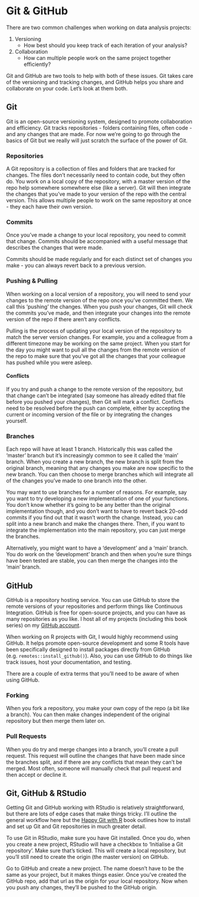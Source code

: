 # Git & GitHub

There are two common challenges when working on data analysis projects:

1. Versioning
    + How best should you keep track of each iteration of your analysis?
2. Collaboration
    + How can multiple people work on the same project together efficiently?
    
Git and GitHub are two tools to help with both of these issues. Git takes care of the versioning and tracking changes, and GitHub helps you share and collaborate on your code. Let's look at them both.

## Git

Git is an open-source versioning system, designed to promote collaboration and efficiency. Git tracks repositories - folders containing files, often code - and any changes that are made. For now we're going to go through the basics of Git but we really will just scratch the surface of the power of Git.

### Repositories

A Git repository is a collection of files and folders that are tracked for changes. The files don't necessarily need to contain code, but they often do. You work on a local copy of the repository, with a master version of the repo help somewhere somewhere else (like a server). Git will then integrate the changes that you've made to your version of the repo with the central version. This allows multiple people to work on the same repository at once - they each have their own version.

### Commits

Once you've made a change to your local repository, you need to commit that change. Commits should be accompanied with a useful message that describes the changes that were made.

Commits should be made regularly and for each distinct set of changes you make - you can always revert back to a previous version.

### Pushing & Pulling

When working on a local version of a repository, you will need to send your changes to the remote version of the repo once you've committed them. We call this 'pushing' the changes. When you push your changes, Git will check the commits you've made, and then integrate your changes into the remote version of the repo if there aren't any conflicts.

Pulling is the process of updating your local version of the repository to match the server version changes. For example, you and a colleague from a different timezone may be working on the same project. When you start for the day you might want to pull all the changes from the remote version of the repo to make sure that you've got all the changes that your colleague has pushed while you were asleep.

#### Conflicts

If you try and push a change to the remote version of the repository, but that change can't be integrated (say someone has already edited that file before you pushed your changes), then Git will mark a conflict. Conflicts need to be resolved before the push can complete, either by accepting the current or incoming version of the file or by integrating the changes yourself.

### Branches

Each repo will have at least 1 branch. Historically this was called the 'master' branch but it's increasingly common to see it called the 'main' branch. When you create a new branch, the new branch is split from the original branch, meaning that any changes you make are now specific to the new branch. You can then choose to merge branches which will integrate all of the changes you've made to one branch into the other.

You may want to use branches for a number of reasons. For example, say you want to try developing a new implementation of one of your functions. You don't know whether it's going to be any better than the original implementation though, and you don't want to have to revert back 20-odd commits if you find out that it wasn't worth the change. Instead, you can split into a new branch and make the changes there. Then, if you want to integrate the implementation into the main repository, you can just merge the branches.

Alternatively, you might want to have a 'development' and a 'main' branch. You do work on the 'development' branch and then when you're sure things have been tested are stable, you can then merge the changes into the 'main' branch.


## GitHub

GitHub is a repository hosting service. You can use GitHub to store the remote versions of your repositories and perform things like Continuous Integration. GitHub is free for open-source projects, and you can have as many repositories as you like. I host all of my projects (including this book series) on my [GitHub account](https://github.com/arawles).

When working on R projects with Git, I would highly recommend using GitHub. It helps promote open-source development and some R tools have been specifically designed to install packages directly from GitHub (e.g. `remotes::install_github()`). Also, you can use GitHub to do things like track issues, host your documentation, and testing.

There are a couple of extra terms that you'll need to be aware of when using GitHub.

### Forking

When you fork a repository, you make your own copy of the repo (a bit like a branch). You can then make changes independent of the original repository but then merge them later on.

### Pull Requests

When you do try and merge changes into a branch, you'll create a pull request. This request will outline the changes that have been made since the branches split, and if there are any conflicts that mean they can't be merged. Most often, someone will manually check that pull request and then accept or decline it.

## Git, GitHub & RStudio

Getting Git and GitHub working with RStudio is relatively straightforward, but there are lots of edge cases that make things tricky. I'll outline the general workflow here but the [Happy Git with R](https://happygitwithr.com/) book outlines how to install and set up Git and Git repositories in much greater detail.

To use Git in RStudio, make sure you have Git installed. Once you do, when you create a new project, RStudio will have a checkbox to 'Initialise a Git repository'. Make sure that's ticked. This will create a local repository, but you'll still need to create the origin (the master version) on GitHub.

Go to GitHub and create a new project. The name doesn't have to be the same as your project, but it makes things easier. Once you've created the GitHub repo, add that url as the origin for your local repository. Now when you push any changes, they'll be pushed to the GitHub origin.